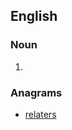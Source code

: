 ==English==

===Noun===
{{head|en|noun plural form}}

# {{plural of|alterer|lang=en}}

===Anagrams===
* [[relaters#English|relaters]]